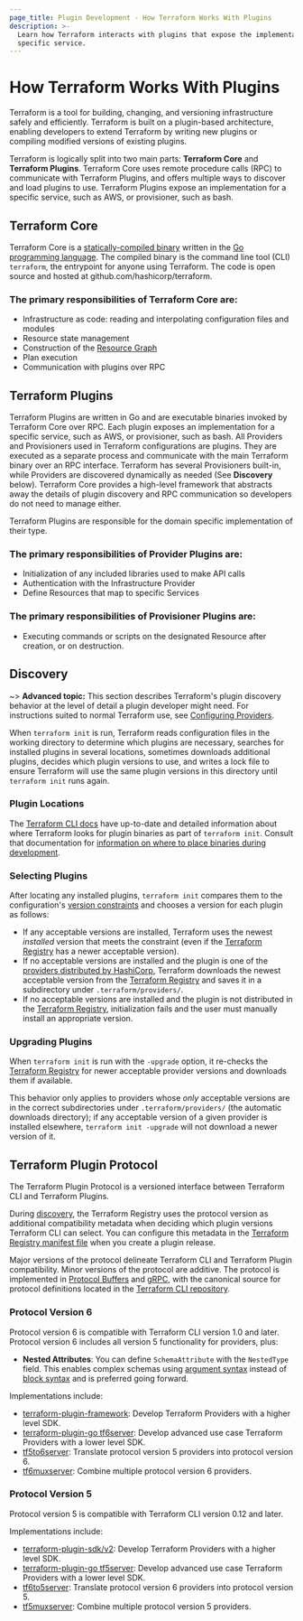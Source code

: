 ```yaml
---
page_title: Plugin Development - How Terraform Works With Plugins
description: >-
  Learn how Terraform interacts with plugins that expose the implementation of a
  specific service.
---
```


# How Terraform Works With Plugins

Terraform is a tool for building, changing, and versioning infrastructure safely
and efficiently. Terraform is built on a plugin-based architecture, enabling
developers to extend Terraform by writing new plugins or compiling modified
versions of existing plugins.

Terraform is logically split into two main parts: **Terraform Core** and
**Terraform Plugins**. Terraform Core uses remote procedure calls (RPC) to
communicate with Terraform Plugins, and offers multiple ways to discover and
load plugins to use.  Terraform Plugins expose an implementation for a specific
service, such as AWS, or provisioner, such as bash.

## Terraform Core

Terraform Core is a [statically-compiled binary][0] written in the [Go
programming language][1]. The compiled binary is the command line tool (CLI)
`terraform`, the entrypoint for anyone using Terraform. The code is open source
and hosted at github.com/hashicorp/terraform.

### The primary responsibilities of Terraform Core are:

- Infrastructure as code: reading and interpolating configuration files and
  modules
- Resource state management
- Construction of the [Resource Graph](/internals/graph)
- Plan execution
- Communication with plugins over RPC

## Terraform Plugins

Terraform Plugins are written in Go and are executable binaries invoked by
Terraform Core over RPC. Each plugin exposes an implementation for a specific
service, such as AWS, or provisioner, such as bash. All Providers and
Provisioners used in Terraform configurations are plugins. They are executed as
a separate process and communicate with the main Terraform binary over an RPC
interface. Terraform has several Provisioners built-in, while Providers are
discovered dynamically as needed (See **Discovery** below). Terraform Core provides
a high-level framework that abstracts away the details of plugin discovery and
RPC communication so developers do not need to manage either.

Terraform Plugins are responsible for the domain specific implementation of
their type.

### The primary responsibilities of Provider Plugins are:

- Initialization of any included libraries used to make API calls
- Authentication with the Infrastructure Provider
- Define Resources that map to specific Services

### The primary responsibilities of Provisioner Plugins are:

- Executing commands or scripts on the designated Resource after creation, or on
  destruction.

## Discovery

~> **Advanced topic:** This section describes Terraform's plugin discovery
behavior at the level of detail a plugin developer might need. For instructions
suited to normal Terraform use, see [Configuring Providers](/language/providers/configuration).

When `terraform init` is run, Terraform reads configuration files in the working
directory to determine which plugins are necessary, searches for installed
plugins in several locations, sometimes downloads additional plugins, decides
which plugin versions to use, and writes a lock file to ensure Terraform will
use the same plugin versions in this directory until `terraform init` runs
again.

### Plugin Locations

The [Terraform CLI
docs](/cli/config/config-file#provider-installation)
have up-to-date and detailed information about where Terraform looks for plugin
binaries as part of `terraform init`. Consult that documentation for
[information on where to place binaries during
development](/cli/config/config-file#development-overrides-for-provider-developers).

### Selecting Plugins

After locating any installed plugins, `terraform init` compares them to the
configuration's [version constraints](/language/providers/configuration#provider-versions)
and chooses a version for each plugin as follows:

- If any acceptable versions are installed, Terraform uses the newest
  _installed_ version that meets the constraint (even if the
  [Terraform Registry](https://registry.terraform.io/)
  has a newer acceptable version).
- If no acceptable versions are installed and the plugin is one of the
  [providers distributed by HashiCorp](/language/providers), Terraform
  downloads the newest acceptable version from the [Terraform Registry](https://registry.terraform.io/)
  and saves it in a subdirectory under `.terraform/providers/`.
- If no acceptable versions are installed and the plugin is not distributed in
  the [Terraform Registry](https://registry.terraform.io/), initialization
  fails and the user must manually install an appropriate version.

### Upgrading Plugins

When `terraform init` is run with the `-upgrade` option, it re-checks the
[Terraform Registry](https://registry.terraform.io/) for newer acceptable
provider versions and downloads them if available.

This behavior only applies to providers whose _only_ acceptable versions are in
the correct subdirectories under `.terraform/providers/` (the automatic downloads
directory); if any acceptable version of a given provider is installed
elsewhere, `terraform init -upgrade` will not download a newer version of it.

## Terraform Plugin Protocol

The Terraform Plugin Protocol is a versioned interface between Terraform CLI and Terraform Plugins.

During [discovery](#discovery), the Terraform Registry uses the protocol version as additional compatibility metadata when deciding which plugin versions Terraform CLI can select. You can configure this metadata in the [Terraform Registry manifest file](/registry/providers/publishing#terraform-registry-manifest-file) when you create a plugin release.

Major versions of the protocol delineate Terraform CLI and Terraform Plugin compatibility. Minor versions of the protocol are additive. The protocol is implemented in [Protocol Buffers](https://developers.google.com/protocol-buffers) and [gRPC](https://grpc.io/), with the canonical source for protocol definitions located in the [Terraform CLI repository](https://github.com/hashicorp/terraform/tree/main/docs/plugin-protocol).

### Protocol Version 6

Protocol version 6 is compatible with Terraform CLI version 1.0 and later. Protocol version 6 includes all version 5 functionality for providers, plus:

* **Nested Attributes**: You can define `SchemaAttribute` with the `NestedType` field. This enables complex schemas using [argument syntax](/language/syntax/configuration#arguments) instead of [block syntax](/language/syntax/configuration#blocks) and is preferred going forward.

Implementations include:

* [terraform-plugin-framework](./framework): Develop Terraform Providers with a higher level SDK.
* [terraform-plugin-go tf6server](https://pkg.go.dev/github.com/hashicorp/terraform-plugin-go/tfprotov6/tf6server): Develop advanced use case Terraform Providers with a lower level SDK.
* [tf5to6server](./mux/translating-protocol-version-5-to-6): Translate protocol version 5 providers into protocol version 6.
* [tf6muxserver](./mux/combining-protocol-version-6-providers): Combine multiple protocol version 6 providers.

### Protocol Version 5

Protocol version 5 is compatible with Terraform CLI version 0.12 and later.

Implementations include:

* [terraform-plugin-sdk/v2](./sdkv2/sdkv2-intro): Develop Terraform Providers with a higher level SDK.
* [terraform-plugin-go tf5server](https://pkg.go.dev/github.com/hashicorp/terraform-plugin-go/tfprotov5/tf5server): Develop advanced use case Terraform Providers with a lower level SDK.
* [tf6to5server](./mux/translating-protocol-version-6-to-5): Translate protocol version 6 providers into protocol version 5.
* [tf5muxserver](./mux/combining-protocol-version-5-providers): Combine multiple protocol version 5 providers.

[0]: https://en.wikipedia.org/wiki/Static_build#Static_building

[1]: https://golang.org/
